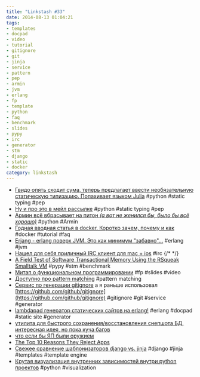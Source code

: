 ```yaml
---
title: "Linkstash #33"
date: 2014-08-13 01:04:21
tags:
- templates
- docpad
- video
- tutorial
- gitignore
- git
- jinja
- service
- pattern
- pep
- armin
- jvm
- erlang
- fp
- template
- python
- faq
- benchmark
- slides
- pypy
- irc
- generator
- stm
- django
- static
- docker
category: linkstash
---
```


- [Гвидо опять сходит сума, теперь предлагает ввести необязательную статическую типизацию. Попахивает языком Julia](http://www.infoq.com/news/2014/08/python-type-annotation-proposal?utm_campaign=infoq_content&utm_source=infoq&utm_medium=feed&utm_term=global) #python #static typing #pep
- [Ну и про это в мейл рассылке](https://mail.python.org/pipermail/python-ideas/2014-August/028618.html) #python #static typing #pep
- [Армин всё вбрасывает на питон *(а вот не женился бы, было бы всё хорошо)*](http://lucumr.pocoo.org/2014/8/16/the-python-i-would-like-to-see/) #python #Armin
- [Годная вводная статья в docker. Коротко зачем, почему и как](http://danielmartins.ninja/posts/a-week-of-docker.html) #docker #tutorial #faq
- [Erjang - erlang поверх JVM. Это как минимум "забавно"...](http://jaxenter.com/introducing-erjang-erlang-for-the-jvm-50884.html) #erlang #jvm
- [Нашел для себя приличный IRC клиент для mac + ios](https://www.irccloud.com/) #irc
{/* <!-- more --> */}
- [A Field Test of Software Transactional Memory Using the RSqueak Smalltalk VM](http://morepypy.blogspot.ru/2014/08/a-field-test-of-software-transactional.html?utm_source=feedburner&utm_medium=feed&utm_campaign=Feed:+PyPyStatusBlog+(PyPy+Status+Blog)) #pypy #stm #benchmark
- [Митап о функциональном программировании](http://zelark.ru/blog/all/functional-programing-meetup/) #fp #slides #video
- [Доступно про pattern matching](http://dmitrysoshnikov.com/notes/pattern-matching/) #pattern matching
- [Сервис по генерации gitignore](http://www.gitignore.io/) а я раньше использовал [https://github.com/github/gitignore](https://github.com/github/gitignore) #gitignore #git #service #generator
- [lambdapad генератор статических сайтов на erlang!](http://www.lambdapad.io/) #erlang #docpad #static site #generator
- [утилита для быстрого сохранения/восстановления снепшота БД, интересная идея, но пока куча багов](https://github.com/fastmonkeys/stellar/)
- [что если бы ЯП были оружием](http://bjorn.tipling.com/if-programming-languages-were-weapons)
- [The Top 10 Reasons They Reject Apps](https://developer.apple.com/app-store/review/rejections/)
- [Свежее сравнение шаблонизаторов django vs. jinja](http://blog.sendwithus.com/python-templating-performance-showdown-django-vs-jinja/) #django #jinja #templates #template engine
- [Крутая визуализация внутренних зависимостей внутри python проектов](http://grokcode.com/864/snakefooding-python-code-for-complexity-visualization/) #python #visualization
